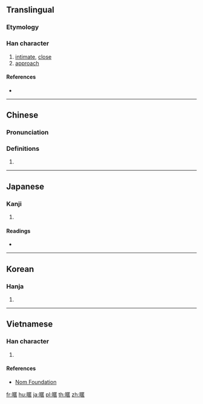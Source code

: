{{also|昵}}
==Translingual==

===Etymology===
{{Han etyl}}

===Han character===
{{Han char|rn=72|rad=日|as=11|sn=15|four=61016|canj=ASTR|ids=⿰日匿}}

# [[intimate]], [[close]]
# [[approach]]

====References====
* {{Han ref|kx=0499.250|dkj=14132|dj=0868.310|hdz=21528.040|uh=66B1|ud=26289|bh=BCCA|bd=48330}}

----

==Chinese==
{{zh-forms|s=昵}}

===Pronunciation===
{{zh-pron
|m=nì
|c=nik1,nik6
|h=pfs=
|md=
|mn=
|w=
|mc=y
|oc=y
|cat=
}}

===Definitions===
{{zh-hanzi}}

# {{rfdef|lang=zh}}

----

==Japanese==

===Kanji===
{{ja-kanji|grade=|rs=日11}}

# {{defn|lang=ja|sort=日11}}

====Readings====
* {{ja-readings|on=[[じつ]] (jitsu), [[にち]] (nichi)|kun=[[ちかずく]] (chikazuku), [[ちかずき]] (chikazuki)}}

----

==Korean==

===Hanja===
{{ko-hanja|hangeul=[[닐]]>[[일]]|eumhun=|rv=nil>il|mr=nil>il|y=nil>il}}

# {{defn|lang=ko|sort=日11}}

----

==Vietnamese==

===Han character===
{{vi-readings|rs=日11|hanviet=nặc}}

# {{defn|lang=vi|sort=日11}}

====References====
* [http://nomfoundation.org/common/nom_details.php?codepoint=66b1 Nom Foundation]

[[fr:暱]]
[[hu:暱]]
[[ja:暱]]
[[pl:暱]]
[[th:暱]]
[[zh:暱]]